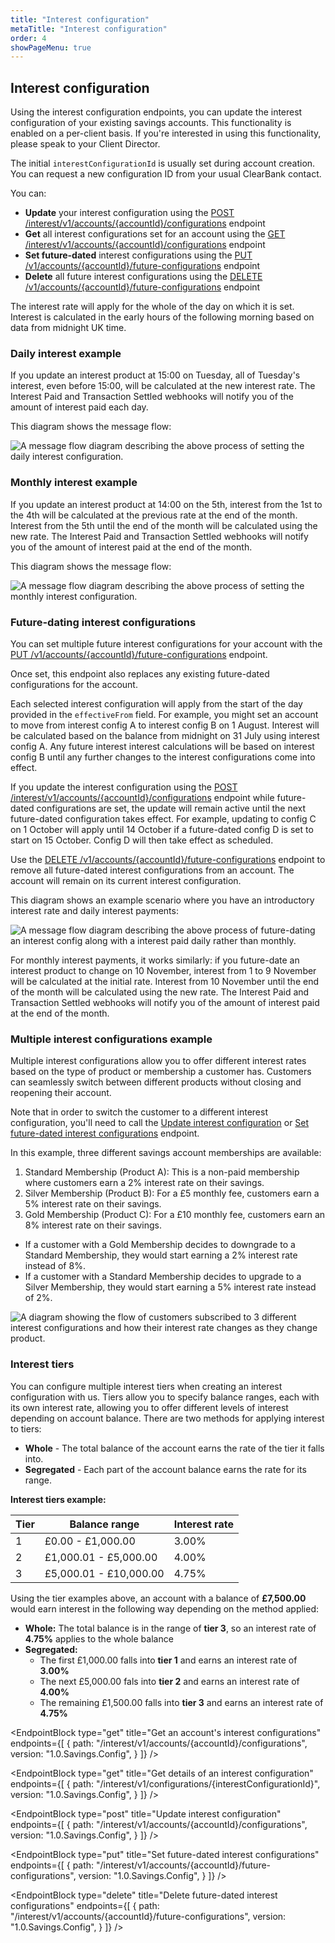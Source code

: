 ```yaml
---
title: "Interest configuration"
metaTitle: "Interest configuration"
order: 4
showPageMenu: true
---
```




## Interest configuration

Using the interest configuration endpoints, you can update the interest configuration of your existing savings accounts. This functionality is enabled on a per-client basis. If you're interested in using this functionality, please speak to your Client Director.

The initial `interestConfigurationId` is usually set during account creation. You can request a new configuration ID from your usual ClearBank contact. 

You can:
- **Update** your interest configuration using the [POST /interest/v1/accounts/{accountId}/configurations](#update-interest-configuration) endpoint
- **Get** all interest configurations set for an account using the [GET /interest/v1/accounts/{accountId}/configurations](#get-an-accounts-interest-configurations) endpoint
- **Set future-dated** interest configurations using the [PUT /v1/accounts/{accountId}/future-configurations](#set-future-dated-interest-configurations) endpoint
- **Delete** all future interest configurations using the [DELETE /v1/accounts/{accountId}/future-configurations](#delete-future-dated-interest-configurations) endpoint

The interest rate will apply for the whole of the day on which it is set. Interest is calculated in the early hours of the following morning based on data from midnight UK time.

### Daily interest example

If you update an interest product at 15:00 on Tuesday, all of Tuesday's interest, even before 15:00, will be calculated at the new interest rate. The Interest Paid and Transaction Settled webhooks will notify you of the amount of interest paid each day.

This diagram shows the message flow:

![A message flow diagram describing the above process of setting the daily interest configuration.](/assets/images/savings-account-daily-interest-config.svg)

### Monthly interest example

If you update an interest product at 14:00 on the 5th, interest from the 1st to the 4th will be calculated at the previous rate at the end of the month. Interest from the 5th until the end of the month will be calculated using the new rate. The Interest Paid and Transaction Settled webhooks will notify you of the amount of interest paid at the end of the month.

This diagram shows the message flow:

![A message flow diagram describing the above process of setting the monthly interest configuration.](/assets/images/savings-account-monthly-interest-config.svg)

### Future-dating interest configurations

You can set multiple future interest configurations for your account with the [PUT /v1/accounts/{accountId}/future-configurations](#set-future-dated-interest-configurations) endpoint. 

<Callout colour="blue">
Once set, this endpoint also replaces any existing future-dated configurations for the account.
</Callout>

Each selected interest configuration will apply from the start of the day provided in the `effectiveFrom` field. For example, you might set an account to move from interest config A to interest config B on 1 August. Interest will be calculated based on the balance from midnight on 31 July using interest config A. Any future interest interest calculations will be based on interest config B until any further changes to the interest configurations come into effect.

If you update the interest configuration using the [POST /interest/v1/accounts/{accountId}/configurations](#update-interest-configuration) endpoint while future-dated configurations are set, the update will remain active until the next future-dated configuration takes effect. For example, updating to config C on 1 October will apply until 14 October if a future-dated config D is set to start on 15 October. Config D will then take effect as scheduled.

Use the [DELETE /v1/accounts/{accountId}/future-configurations](#delete-future-dated-interest-configurations) endpoint to remove all future-dated interest configurations from an account. The account will remain on its current interest configuration.

This diagram shows an example scenario where you have an introductory interest rate and daily interest payments:

![A message flow diagram describing the above process of future-dating an interest config along with a interest paid daily rather than monthly.](/assets/images/savings-account-introductory-rate.svg)

For monthly interest payments, it works similarly: if you future-date an interest product to change on 10 November, interest from 1 to 9 November will be calculated at the initial rate. Interest from 10 November until the end of the month will be calculated using the new rate. The Interest Paid and Transaction Settled webhooks will notify you of the amount of interest paid at the end of the month.

### Multiple interest configurations example

Multiple interest configurations allow you to offer different interest rates based on the type of product or membership a customer has. Customers can seamlessly switch between different products without closing and reopening their account.

<Callout colour="blue">
<p>Note that in order to switch the customer to a different interest configuration, you'll need to call the <a href="#update-interest-configuration">Update interest configuration</a> or <a href="#set-future-dated-interest-configurations">Set future-dated interest configurations</a> endpoint.</p>
</Callout>

In this example, three different savings account memberships are available:

1. Standard Membership (Product A): This is a non-paid membership where customers earn a 2% interest rate on their savings.
2. Silver Membership (Product B): For a £5 monthly fee, customers earn a 5% interest rate on their savings.
3. Gold Membership (Product C): For a £10 monthly fee, customers earn an 8% interest rate on their savings.

- If a customer with a Gold Membership decides to downgrade to a Standard Membership, they would start earning a 2% interest rate instead of 8%.
- If a customer with a Standard Membership decides to upgrade to a Silver Membership, they would start earning a 5% interest rate instead of 2%.

![A diagram showing the flow of customers subscribed to 3 different interest configurations and how their interest rate changes as they change product.](/assets/images/interest-config-example.svg)

### Interest tiers

You can configure multiple interest tiers when creating an interest configuration with us. Tiers allow you to specify balance ranges, each with its own interest rate, allowing you to offer different levels of interest depending on account balance. There are two methods for applying interest to tiers:

- **Whole** - The total balance of the account earns the rate of the tier it falls into.
- **Segregated** - Each part of the account balance earns the rate for its range.

**Interest tiers example:**

| Tier | Balance range | Interest rate |
|------|---------------|---------------|
| 1    | £0.00 - £1,000.00 | 3.00%     |
| 2    | £1,000.01 - £5,000.00 | 4.00% |
| 3    | £5,000.01 - £10,000.00 | 4.75% |

Using the tier examples above, an account with a balance of **£7,500.00** would earn interest in the following way depending on the method applied:

- **Whole:** The total balance is in the range of **tier 3**, so an interest rate of **4.75%** applies to the whole balance
- **Segregated:** 
  - The first £1,000.00 falls into **tier 1** and earns an interest rate of **3.00%**
  - The next £5,000.00 fals into **tier 2** and earns an interest rate of **4.00%**
  - The remaining £1,500.00 falls into **tier 3** and earns an interest rate of **4.75%**

<EndpointBlock
  type="get"
  title="Get an account's interest configurations"
  endpoints={[
    {
      path: "/interest/v1/accounts/{accountId}/configurations",
      version: "1.0.Savings.Config",
    }
  ]}
/>

<EndpointBlock
  type="get"
  title="Get details of an interest configuration"
  endpoints={[
    {
      path: "/interest/v1/configurations/{interestConfigurationId}",
      version: "1.0.Savings.Config",
    }
  ]}
/>

<EndpointBlock
  type="post"
  title="Update interest configuration"
  endpoints={[
    {
      path: "/interest/v1/accounts/{accountId}/configurations",
      version: "1.0.Savings.Config",
    }
  ]}
/>

<EndpointBlock
  type="put"
  title="Set future-dated interest configurations"
  endpoints={[
    {
      path: "/interest/v1/accounts/{accountId}/future-configurations",
      version: "1.0.Savings.Config",
    }
  ]}
/>

<EndpointBlock
  type="delete"
  title="Delete future-dated interest configurations"
  endpoints={[
    {
      path: "/interest/v1/accounts/{accountId}/future-configurations",
      version: "1.0.Savings.Config",
    }
  ]}
/>